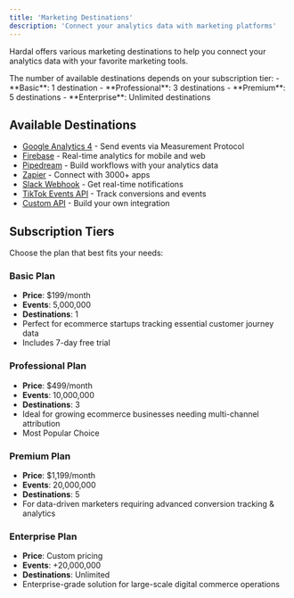 ```yaml
---
title: 'Marketing Destinations'
description: 'Connect your analytics data with marketing platforms'
---
```


Hardal offers various marketing destinations to help you connect your analytics data with your favorite marketing tools.

<Tip>
  The number of available destinations depends on your subscription tier:
  - **Basic**: 1 destination
  - **Professional**: 3 destinations
  - **Premium**: 5 destinations
  - **Enterprise**: Unlimited destinations
</Tip>

## Available Destinations

- [Google Analytics 4](/destinations/google-analytics) - Send events via Measurement Protocol
- [Firebase](/destinations/firebase) - Real-time analytics for mobile and web
- [Pipedream](/destinations/pipedream) - Build workflows with your analytics data
- [Zapier](/destinations/zapier) - Connect with 3000+ apps
- [Slack Webhook](/destinations/slack) - Get real-time notifications
- [TikTok Events API](/destinations/tiktok) - Track conversions and events
- [Custom API](/destinations/custom-api) - Build your own integration

## Subscription Tiers

Choose the plan that best fits your needs:

### Basic Plan
- **Price**: $199/month
- **Events**: 5,000,000
- **Destinations**: 1
- Perfect for ecommerce startups tracking essential customer journey data
- Includes 7-day free trial

### Professional Plan
- **Price**: $499/month
- **Events**: 10,000,000
- **Destinations**: 3
- Ideal for growing ecommerce businesses needing multi-channel attribution
- Most Popular Choice

### Premium Plan
- **Price**: $1,199/month
- **Events**: 20,000,000
- **Destinations**: 5
- For data-driven marketers requiring advanced conversion tracking & analytics

### Enterprise Plan
- **Price**: Custom pricing
- **Events**: +20,000,000
- **Destinations**: Unlimited
- Enterprise-grade solution for large-scale digital commerce operations 